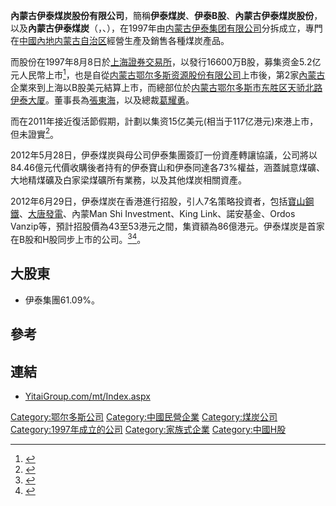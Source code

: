 '''內蒙古伊泰煤炭股份有限公司'''，簡稱'''伊泰煤炭'''、'''伊泰B股'''、'''內蒙古伊泰煤炭股份'''，以及'''內蒙古伊泰煤炭'''（'''{{lang-en|INNER MONGOLIA YITAI COAL COMPANY LIMITED}}'''，{{sse|900948}}、{{hkex|3948}}），在1997年由[[内蒙古伊泰集团有限公司|内蒙古伊泰集团有限公司]]分拆成立，專門在[[中國內地|中國內地]][[内蒙古自治区|内蒙古自治区]]經營生產及銷售各種煤炭產品。

而股份在1997年8月8日於[[上海證券交易所|上海證券交易所]]，以發行16600万B股，募集资金5.2亿元人民幣上市<REF>
{{Cite web |url=http://www.yitaigroup.com/jt/Culture.aspx?CateID=179 |title=內蒙古伊泰集團有限公司发展期 |access-date=2012-03-18 |archive-url=https://web.archive.org/web/20100213011653/http://www.yitaigroup.com/jt/Culture.aspx?CateID=179 |archive-date=2010-02-13 |dead-url=yes }}
</REF>，也是自從[[内蒙古鄂尔多斯资源股份有限公司|内蒙古鄂尔多斯资源股份有限公司]]上市後，第2家[[內蒙古|內蒙古]]企業來到上海以B股美元結算上市，而總部位於[[内蒙古|内蒙古]][[鄂尔多斯市|鄂尔多斯市]][[东胜区|东胜区]][[天骄北路|天骄北路]][[伊泰大厦|伊泰大厦]]。董事長為[[張東海|張東海]]，以及總裁[[葛耀勇|葛耀勇]]。

而在2011年接近復活節假期，計劃以集资15亿美元(相当于117亿港元)來港上市，但未證實<REF>
{{Cite web |url=http://www.sina0477.com/2011/0309/article_131370.html |title=传伊泰煤炭准备4月份招股上市 2011-03-09 11:47:31 新浪财经 |access-date=2012-03-18 |archive-url=https://web.archive.org/web/20160304102656/http://www.sina0477.com/2011/0309/article_131370.html |archive-date=2016-03-04 |dead-url=yes }}
</REF>。

2012年5月28日，伊泰煤炭與母公司伊泰集團簽訂一份資產轉讓協議，公司將以84.46億元代價收購後者持有的伊泰寶山和伊泰同達各73%權益，涵蓋誠意煤礦、大地精煤礦及白家梁煤礦所有業務，以及其他煤炭相關資產。

2012年6月29日，伊泰煤炭在香港進行招股，引人7名策略投資者，包括[[寶山鋼鐵|寶山鋼鐵]]、[[大唐發電|大唐發電]]、內蒙Man Shi Investment、King Link、諾安基金、Ordos Vanzip等，預計招股價為43至53港元之間，集資額為86億港元。伊泰煤炭是首家在B股和H股同步上市的公司。<REF>
{{Cite web |url=http://hk.apple.nextmedia.com/financeestate/art/20120628/16465948 |title=港首兩季 IPO三年最弱 2012年6月28日 蘋果日報 |accessdate=2012年6月28日 |archive-date=2017年5月19日 |archive-url=https://web.archive.org/web/20170519180951/http://hk.apple.nextmedia.com/financeestate/art/20120628/16465948 |dead-url=no }}
</REF><REF>
{{Cite web |url=http://the-sun.on.cc/cnt/finance/20120628/00434_001.html |title=8新股混戰籌逾百億 2012年6月28日 太陽報 |accessdate=2012年6月28日 |archive-date=2012年9月1日 |archive-url=https://web.archive.org/web/20120901173054/http://the-sun.on.cc/cnt/finance/20120628/00434_001.html |dead-url=no }}
</REF>。

==大股東==
*伊泰集團61.09%。

==參考==
{{REFLIST}}

==連結==
*[https://web.archive.org/web/20120225064124/http://www.yitaigroup.com/mt/index.aspx YitaiGroup.com/mt/Index.aspx]

[[Category:鄂尔多斯公司|Category:鄂尔多斯公司]]
[[Category:中國民營企業|Category:中國民營企業]]
[[Category:煤炭公司|Category:煤炭公司]]
[[Category:1997年成立的公司|Category:1997年成立的公司]]
[[Category:家族式企業|Category:家族式企業]]
[[Category:中國H股|Category:中國H股]]